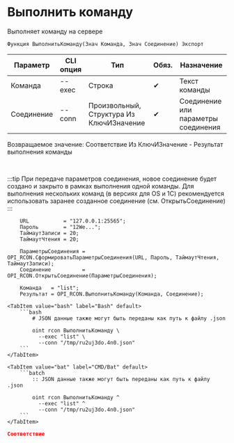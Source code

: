 ﻿---
sidebar_position: 2
description: Выполнить команду и другие функции для работы с RCON в Открытом пакете интеграций - бесплатной open-source библиотеке интеграций для 1С:Предприятие 8, OneScript и CLI
keywords: [1C, 1С, 1С:Предприятие, 1С:Предприятие 8.3, API, Интеграция, Сервисы, Обмен, OneScript, CLI, RCON]
---


# Выполнить команду
 Выполняет команду на сервере



`Функция ВыполнитьКоманду(Знач Команда, Знач Соединение) Экспорт`

  | Параметр | CLI опция | Тип | Обяз. | Назначение |
  |-|-|-|-|-|
  | Команда | --exec | Строка | &#x2714; | Текст команды |
  | Соединение | --conn | Произвольный, Структура Из КлючИЗначение | &#x2714; | Соединение или параметры соединения |

  
  Возвращаемое значение:   Соответствие Из КлючИЗначение - Результат выполнения команды

<br/>

:::tip
При передаче параметров соединения, новое соединение будет создано и закрыто в рамках выполнения одной команды. Для выполнения нескольких команд (в версиях для OS и 1С) рекомендуется использовать заранее созданное соединение (см. ОткрытьСоединение)
:::
<br/>



```bsl title="Пример использования для 1С:Предприятие/OneScript"
    URL           = "127.0.0.1:25565";
    Пароль        = "12We...";
    ТаймаутЗаписи = 20;
    ТаймаутЧтения = 20;

    ПараметрыСоединения = OPI_RCON.СформироватьПараметрыСоединения(URL, Пароль, ТаймаутЧтения, ТаймаутЗаписи);
    Соединение          = OPI_RCON.ОткрытьСоединение(ПараметрыСоединения);

    Команда   = "list";
    Результат = OPI_RCON.ВыполнитьКоманду(Команда, Соединение);
```
    

 <Tabs>
  
    <TabItem value="bash" label="Bash" default>
        ```bash
            # JSON данные также могут быть переданы как путь к файлу .json
            
            oint rcon ВыполнитьКоманду \
              --exec "list" \
              --conn "/tmp/ru2uj3do.4n0.json"
        ```
    </TabItem>
  
    <TabItem value="bat" label="CMD/Bat" default>
        ```batch
            :: JSON данные также могут быть переданы как путь к файлу .json
            
            oint rcon ВыполнитьКоманду ^
              --exec "list" ^
              --conn "/tmp/ru2uj3do.4n0.json"
        ```
    </TabItem>
</Tabs>


```json title="Результат"
Соответствие
```
